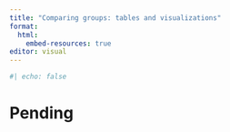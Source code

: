 ---
title: "Comparing groups: tables and visualizations"
format: 
  html:
    embed-resources: true
editor: visual
---

```{r}
#| echo: false
```

# Pending